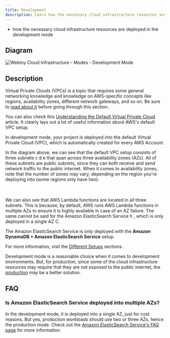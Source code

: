 ```yaml
---
title: Development
description: Learn how the necessary cloud infrastructure resources are deployed in the development mode.
---
```



<Alert type="success" title="What you’ll learn">

- how the necessary cloud infrastructure resources are deployed in the development mode

</Alert>

## Diagram

<Image
  src={devMode}
  title="Webiny Cloud Infrastructure - Modes - Development Mode"
  shadow={false}
/>

## Description

<Alert type="info">

Virtual Private Clouds (VPCs) is a topic that requires some general networking knowledge and knowledge on AWS-specific concepts like regions, availability zones, different network gateways, and so on. Be sure to [read about it](https://aws.amazon.com/vpc/) before going through this section.

You can also check this [Understanding the Default Virtual Private Cloud](https://www.rackspace.com/blog/aws-201-understanding-the-default-virtual-private-cloud) article. It clearly lays out a lot of useful information about AWS's default VPC setup.

</Alert>

In development mode, your project is deployed into the default Virtual Private Cloud (VPC), which is automatically created for every AWS Account.

In the diagram above, we can see that the default VPC setup consists of three subnets <diagram-letter>c</diagram-letter> <diagram-letter>d</diagram-letter> <diagram-letter>e</diagram-letter> that span across three availability zones (AZs). All of these subnets are public subnets, since they can both receive and send network traffic to the public internet. When it comes to availability zones, note that the number of zones may vary, depending on the region you're deploying into (some regions only have two).

<br />
<br />
We can also see that AWS Lambda functions are located in all three subnets. This is because, by
default, AWS runs AWS Lambda functions in multiple AZs to ensure it is highly available in case of
an AZ failure. The same cannot be said for the Amazon ElasticSearch Service <diagram-letter>
  h
</diagram-letter>, which is only deployed in a single AZ <diagram-letter>C</diagram-letter>.

<Alert type="info">

The Amazon ElasticSearch Service is only deployed with the **Amazon DynamoDB + Amazon ElasticSearch Service** setup.

For more information, visit the [Different Setups](/docs/{version}/architecture/introduction#different-setups) sections.

</Alert>

Development mode is a reasonable choice when it comes to development environments. But, for production, since some of the cloud infrastructure resources may require that they are not exposed to the public internet, the [production](/docs/{version}/architecture/deployment-modes/production) may be a better solution.

## FAQ

### Is Amazon ElasticSearch Service deployed into multiple AZs?

In the development mode, it is deployed into a single AZ, just for cost reasons. But yes, production workloads should use two or three AZs, hence the production mode. Check out the [Amazon ElasticSearch Service's FAQ page](https://aws.amazon.com/elasticsearch-service/faqs/) for more information.
